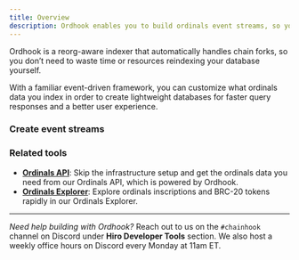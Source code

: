 ```yaml
---
title: Overview
description: Ordhook enables you to build ordinals event streams, so you can create accurate, lightweight databases that gracefully handle Bitcoin forks and reorgs.
---
```



Ordhook is a reorg-aware indexer that automatically handles chain forks, so you don’t need to waste time or resources reindexing your database yourself.

With a familiar event-driven framework, you can customize what ordinals data you index in order to create lightweight databases for faster query responses and a better user experience.

### Create event streams

<Cards>
  <Card
    href="/bitcoin/ordinals/ordhook/guides/scan-ordinals-activity"
    title="Scan past Ordinals activity"
    description="Fetch historical ordinals activity, whether for a range of blocks or for a particular inscription."
  />
  <Card
    href="/bitcoin/ordinals/ordhook/guides/stream-ordinals-activity"
    title="Stream Ordinals activity"
    description="Create webhook-like triggers that target and post ordinal activity to a custom source."
  />
  <Card
    href="/bitcoin/ordinals/ordhook/guides/ordhook-as-a-service"
    title="Run Ordhook as a Service"
    description="Interact and manage incoming Ordinals activity with your own service."
  />
</Cards>

### Related tools

- **[Ordinals API](/bitcoin/ordinals/api)**: Skip the infrastructure setup and get the ordinals data you need from our Ordinals API, which is powered by Ordhook.
- **[Ordinals Explorer](/bitcoin/explorer)**: Explore ordinals inscriptions and BRC-20 tokens rapidly in our Ordinals Explorer.

---

_Need help building with Ordhook?_ Reach out to us on the `#chainhook` channel on Discord under **Hiro Developer Tools** section. We also host a weekly office hours on Discord every Monday at 11am ET.
